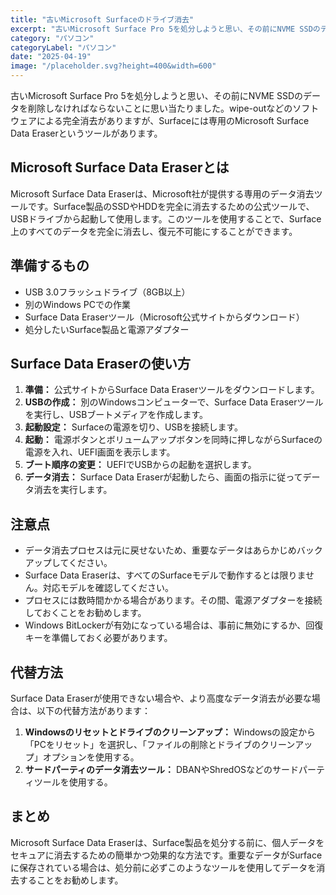 ```yaml
---
title: "古いMicrosoft Surfaceのドライブ消去"
excerpt: "古いMicrosoft Surface Pro 5を処分しようと思い、その前にNVME SSDのデータを削除しなければならないことに思い当たりました。wipe-outなどのくソフトウェアによる完全消去がありますが、Surfaceには専用のMicrosoft Surface Data Eraserという..."
category: "パソコン"
categoryLabel: "パソコン"
date: "2025-04-19"
image: "/placeholder.svg?height=400&width=600"
---
```


古いMicrosoft Surface Pro 5を処分しようと思い、その前にNVME SSDのデータを削除しなければならないことに思い当たりました。wipe-outなどのソフトウェアによる完全消去がありますが、Surfaceには専用のMicrosoft Surface Data Eraserというツールがあります。

## Microsoft Surface Data Eraserとは

Microsoft Surface Data Eraserは、Microsoft社が提供する専用のデータ消去ツールです。Surface製品のSSDやHDDを完全に消去するための公式ツールで、USBドライブから起動して使用します。このツールを使用することで、Surface上のすべてのデータを完全に消去し、復元不可能にすることができます。

## 準備するもの

- USB 3.0フラッシュドライブ（8GB以上）
- 別のWindows PCでの作業
- Surface Data Eraserツール（Microsoft公式サイトからダウンロード）
- 処分したいSurface製品と電源アダプター

## Surface Data Eraserの使い方

1. **準備：** 公式サイトからSurface Data Eraserツールをダウンロードします。
2. **USBの作成：** 別のWindowsコンピューターで、Surface Data Eraserツールを実行し、USBブートメディアを作成します。
3. **起動設定：** Surfaceの電源を切り、USBを接続します。
4. **起動：** 電源ボタンとボリュームアップボタンを同時に押しながらSurfaceの電源を入れ、UEFI画面を表示します。
5. **ブート順序の変更：** UEFIでUSBからの起動を選択します。
6. **データ消去：** Surface Data Eraserが起動したら、画面の指示に従ってデータ消去を実行します。

## 注意点

- データ消去プロセスは元に戻せないため、重要なデータはあらかじめバックアップしてください。
- Surface Data Eraserは、すべてのSurfaceモデルで動作するとは限りません。対応モデルを確認してください。
- プロセスには数時間かかる場合があります。その間、電源アダプターを接続しておくことをお勧めします。
- Windows BitLockerが有効になっている場合は、事前に無効にするか、回復キーを準備しておく必要があります。

## 代替方法

Surface Data Eraserが使用できない場合や、より高度なデータ消去が必要な場合は、以下の代替方法があります：

1. **Windowsのリセットとドライブのクリーンアップ：** Windowsの設定から「PCをリセット」を選択し、「ファイルの削除とドライブのクリーンアップ」オプションを使用する。
2. **サードパーティのデータ消去ツール：** DBANやShredOSなどのサードパーティツールを使用する。

## まとめ

Microsoft Surface Data Eraserは、Surface製品を処分する前に、個人データをセキュアに消去するための簡単かつ効果的な方法です。重要なデータがSurfaceに保存されている場合は、処分前に必ずこのようなツールを使用してデータを消去することをお勧めします。

